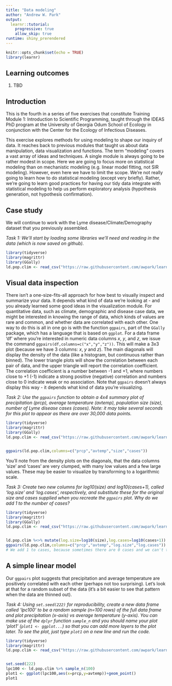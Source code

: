 ```yaml
---
title: "Data modeling"
author: "Andrew W. Park"
output:
  learnr::tutorial:
    progressive: true
    allow_skip: true
runtime: shiny_prerendered
---
```


```r
knitr::opts_chunk$set(echo = TRUE)
library(learnr)
```

## Learning outcomes

1. TBD


## Introduction

This is the fourth in a series of five exercises that constitute Training Module 1: Introduction to Scientific Programming, taught through the IDEAS PhD program at the University of Georgia Odum School of Ecology in conjunction with the Center for the Ecology of Infectious Diseases.

This exercise explores methods for using modeling to shape our inquiry of data. It reaches back to previous modules that taught us about data manipulation, data visualization and functions. The term “modeling” covers a vast array of ideas and techniques. A single module is always going to be rather modest in scope. Here we are going to focus more on statistical modeling than on mechanistic modeling (e.g. linear model fitting, not SIR modeling). However, even here we have to limit the scope. We’re not really going to learn how to do statistical modeling (except very briefly). Rather, we’re going to learn good practices for having our tidy data integrate with statistical modeling to help us perform exploratory analysis (hypothesis generation, not hypothesis confirmation).

## Case study

We will continue to work with the Lyme disease/Climate/Demography dataset that you previously assembled. 

*Task 1: We'll start by loading some libraries we'll need and reading in the data (which is now saved on github).*

```r
library(tidyverse)
library(magrittr)
library(GGally)
ld.pop.clim <- read_csv("https://raw.githubusercontent.com/awpark/learnR/master/ldPopClim.csv")
```


## Visual data inspection

There isn't a one-size-fits-all approach for how best to visually inspect and summarize your data. It depends what kind of data we're looking at - and you already learned some good ideas in the visualization module. For quantitative data, such as climate, demographic and disease case data, we might be interested in knowing the range of data, which kinds of values are rare and common, and whether data are correlated with each other. One way to do this is all in one go is with the function `ggpairs`, part of the `GGally` package, which has a language that is based on `ggplot`. For a data frame 'df' where you're interested in numeric data columns $x$, $y$, and $z$, we issue the command `ggpairs(df,columns=c("x","y","z"))`. This will make a 3x3 plot (because we have 3 columns: $x$, $y$ and $z$). The main diagonals will display the density of the data (like a histogram, but continuous rather than binned). The lower triangle plots will show the correlation between each pair of data, and the upper triangle will report the correlation coefficient. The correlation coefficient is a number between -1 and +1, where numbers close to +1 (-1) indicate a strong positive (negative) correlation and numbers close to 0 indicate weak or no association. Note that `ggpairs` doesn't always display this way - it depends what kind of data you're visualizing.

*Task 2: Use the `ggpairs` function to obtain a 4x4 summary plot of precipitation (prcp), average temperature (avtemp), population size (size), number of Lyme disease cases (cases). Note: it may take several seconds for this plot to appear as there are over 30,000 data points.*


```r
library(tidyverse)
library(magrittr)
library(GGally)
ld.pop.clim <- read_csv("https://raw.githubusercontent.com/awpark/learnR/master/ldPopClim.csv")
```


```r

```

```r
ggpairs(ld.pop.clim,columns=c("prcp","avtemp","size","cases"))
```

You'll note from the density plots on the diagonals, that the data columns 'size' and 'cases' are very clumped, with many low values and a few large values. These may be easier to visualize by transforming to a logarithmic scale.

*Task 3: Create two new columns for log10(size) and log10(cases+1), called 'log.size' and 'log.cases', respectively, and substitute these for the original size and cases supplied when you recreate the `ggpairs` plot. Why do we add 1 to the number of cases?*


```r
library(tidyverse)
library(magrittr)
library(GGally)
ld.pop.clim <- read_csv("https://raw.githubusercontent.com/awpark/learnR/master/ldPopClim.csv")
```


```r

```

```r
ld.pop.clim %<>% mutate(log.size=log10(size),log.cases=log10(cases+1))
ggpairs(ld.pop.clim,columns=c("prcp","avtemp","log.size","log.cases"))
# We add 1 to cases, because sometimes there are 0 cases and we can't take the log10 of 0
```


## A simple linear model

Our `ggpairs` plot suggests that precipitation and average temperature are positively correlated with each other (perhaps not too surprising). Let's look at that for a random subset of the data (it's a bit easier to see that pattern when the data are thinned out).

*Task 4: Using `set.seed(222)` for reproducibility, create a new data frame called 'lpc100' to be a random sample ($n$=100
rows) of the full data frame and plot precipitation (x-axis) vs average temperature (y-axis). You can make use of the `dplyr` function `sample_n` and you should name your plot 'plot1' (`plot1 <- ggplot...`) so that you can add more layers to the plot later. To see the plot, just type `plot1` on a new line and run the code.*

```r
library(tidyverse)
library(magrittr)
ld.pop.clim <- read_csv("https://raw.githubusercontent.com/awpark/learnR/master/ldPopClimLog.csv")
```

```r

```

```r
set.seed(222)
lpc100 <- ld.pop.clim %>% sample_n(100)
plot1 <- ggplot(lpc100,aes(x=prcp,y=avtemp))+geom_point() 
plot1
```
